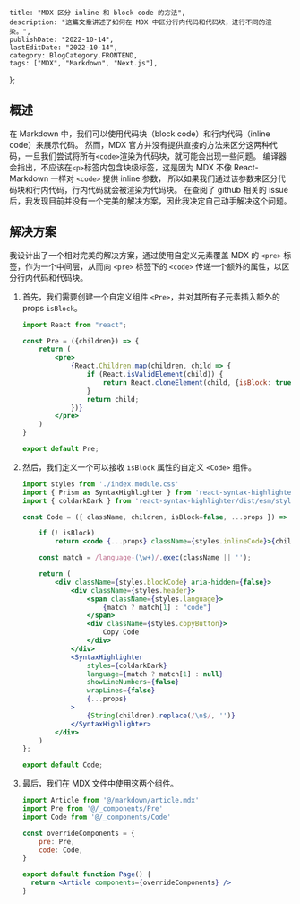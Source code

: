 
    title: "MDX 区分 inline 和 block code 的方法",
    description: "这篇文章讲述了如何在 MDX 中区分行内代码和代码块，进行不同的渲染。",
    publishDate: "2022-10-14",
    lastEditDate: "2022-10-14",
    category: BlogCategory.FRONTEND,
    tags: ["MDX", "Markdown", "Next.js"],
};

## 概述

在 Markdown 中，我们可以使用代码块（block code）和行内代码（inline code）来展示代码。
然而，MDX 官方并没有提供直接的方法来区分这两种代码，一旦我们尝试将所有`<code>`渲染为代码块，就可能会出现一些问题。
编译器会指出，不应该在`<p>`标签内包含块级标签，这是因为 MDX 不像 React-Markdown 一样对 `<code>` 提供 inline 参数，
所以如果我们通过该参数来区分代码块和行内代码，行内代码就会被渲染为代码块。
在查阅了 github 相关的 issue 后，我发现目前并没有一个完美的解决方案，因此我决定自己动手解决这个问题。

## 解决方案

我设计出了一个相对完美的解决方案，通过使用自定义元素覆盖 MDX 的 `<pre>` 标签，作为一个中间层，从而向 `<pre>` 标签下的 `<code>` 传递一个额外的属性，以区分行内代码和代码块。

1. 首先，我们需要创建一个自定义组件 `<Pre>`，并对其所有子元素插入额外的 props `isBlock`。

    ```jsx
    import React from "react";

    const Pre = ({children}) => {
        return (
            <pre>
                {React.Children.map(children, child => {
                    if (React.isValidElement(child)) {
                        return React.cloneElement(child, {isBlock: true});
                    }
                    return child;
                })}
            </pre>
        )
    }

    export default Pre;
    ```

2. 然后，我们定义一个可以接收 `isBlock` 属性的自定义 `<Code>` 组件。

    ```jsx
    import styles from './index.module.css'
    import { Prism as SyntaxHighlighter } from 'react-syntax-highlighter';
    import { coldarkDark } from 'react-syntax-highlighter/dist/esm/styles/prism';

    const Code = ({ className, children, isBlock=false, ...props }) => {

        if (! isBlock)
            return <code {...props} className={styles.inlineCode}>{children}</code>

        const match = /language-(\w+)/.exec(className || '');

        return (
            <div className={styles.blockCode} aria-hidden={false}>
                <div className={styles.header}>
                    <span className={styles.language}>
                        {match ? match[1] : "code"}
                    </span>
                    <div className={styles.copyButton}>
                        Copy Code
                    </div>
                </div>
                <SyntaxHighlighter
                    styles={coldarkDark}
                    language={match ? match[1] : null}
                    showLineNumbers={false}
                    wrapLines={false}
                    {...props}
                >
                    {String(children).replace(/\n$/, '')}
                </SyntaxHighlighter>
            </div>
        )
    };

    export default Code;
    ```

3. 最后，我们在 MDX 文件中使用这两个组件。

    ```jsx
    import Article from '@/markdown/article.mdx'
    import Pre from '@/_components/Pre'
    import Code from '@/_components/Code'

    const overrideComponents = {
        pre: Pre,
        code: Code,
    }

    export default function Page() {
      return <Article components={overrideComponents} />
    }
    ```
